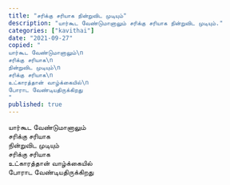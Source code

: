 ```yaml
---
title: "சரிக்கு சரியாக நின்றுவிட முடியும்"
description: "யார்கூட வேண்டுமானாலும் சரிக்கு சரியாக நின்றுவிட முடியும்."
categories: ["kavithai"]
date: "2021-09-27"
copied: "
யார்கூட வேண்டுமானாலும்\n
சரிக்கு சரியாக\n
நின்றுவிட முடியும்\n
சரிக்கு சரியாக\n
உட்காரத்தான் வாழ்க்கையில்\n
போராட வேண்டியதிருக்கிறது
"
published: true
---
```


யார்கூட வேண்டுமானாலும்  
சரிக்கு சரியாக  
நின்றுவிட முடியும்  
சரிக்கு சரியாக  
உட்காரத்தான் வாழ்க்கையில்  
போராட வேண்டியதிருக்கிறது
